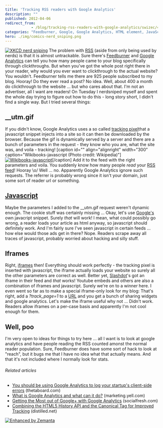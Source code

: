 ```yaml
---
title: 'Tracking RSS readers with Google Analytics'
description: ""
published: 2012-04-06
redirect_from: 
            - /blog/tracking-rss-readers-with-google-analytics/swizec/4130
categories: "Feedburner, Google, Google Analytics, HTML element, JavaScript, RSS, Slashdot, Uncategorized, Uniform Resource Locator"
hero: ./img/comics-nerd_sniping.png
---
```

[![XKCD nerd sniping](./img/comics-nerd_sniping.png "XKCD nerd sniping")](http://xkcd.com) The problem with [RSS](http://en.wikipedia.org/wiki/RSS "RSS") (aside from only being used by nerds) is that it is almost untrackable. Sure there&#x27;s [Feedburner](http://www.feedburner.com/ "FeedBurner") and [Google Analytics](http://www.google.com/analytics "Google Analytics") can tell you how many people came to your blog specifically through clickthroughs. But when you&#x27;ve got the whole post right there in your reader, why would you ever want to clickthrough to the actual website? You wouldn&#x27;t. Feedburner tells me there are 925 people subscribed to my blog. Hooray! Do they ever read a post? No idea. Well, about 400 a month do clickthrough to the website ... but who cares about that. I&#x27;m not an advertiser, all I want are readers! On Tuesday I nerdsniped myself and spent the whole day trying to figure out how to do this - long story short, I didn&#x27;t find a single way. But I tried several things:

## \_\_utm.gif

If you didn&#x27;t know, Google Analytics uses a so called [tracking pixel](http://en.wikipedia.org/wiki/Web_bug "Web bug")that a javascript snippet injects into a site so it can then be downloaded by the browser. Because the gif is dynamically served by a server and there are a bunch of parameters in the request - they know who you are, what the site was, and voila - tracking! \[caption id=&quot;&quot; align=&quot;alignright&quot; width=&quot;300&quot; caption=&quot;Wikibooks-javascript (Photo credit: Wikipedia)&quot;][![Wikibooks-javascript](./img/wikipedia-commons-thumb-8-80-Wikibooks-javascript.png-300px-Wikibooks-javascript.png "Wikibooks-javascript")](http://commons.wikipedia.org/wiki/File:Wikibooks-javascript.png)\[/caption] Add it to the feed with the right parameters and voila. You suddenly know how many people _read_ your [RSS feed](http://en.wikipedia.org/wiki/RSS "RSS")! Hooray \\o/ Well ... no. Apparently Google Analytics ignore such requests. The referrer is probably wrong since it isn&#x27;t your domain, just some sort of reader url or something.

## [Javascript](http://en.wikipedia.org/wiki/JavaScript "JavaScript")

Maybe the parameters I added to the \_\_utm.gif request weren&#x27;t dynamic enough. The cookie stuff was certainly missing ... Okay, let&#x27;s use [Google&#x27;s](http://google.com "Google") own javacript snippet. Surely _that_ will work! I mean, what could possibly go wrong, a reader loads your article as html anyway, so javascript should definitely work. And I&#x27;m fairly sure I&#x27;ve seen javascript in certain feeds ... how else would those ads get in there? Nope. Readers scrape away all traces of javascript, probably worried about hacking and silly stuff.

## Iframes

Right, [iframes](http://en.wikipedia.org/wiki/HTML_element "HTML element") then! Everything should work perfectly - the tracking pixel is inserted with javascript, the iframe actually loads your website so surely all the other parameters are correct as well. Better yet, [Slashdot](http://slashdot.org/ "Slashdot")&#x27;s got an iframe in their feed and _that_ works! Youtube embeds and others are also a combination of iframes and javascript. Surely we&#x27;re on to a winner here. I even went so far as to make a special iframe-only look for my blog:  That&#x27;s right, add a _?track_page=1_ to a [URL](http://en.wikipedia.org/wiki/Uniform_Resource_Locator "Uniform Resource Locator") and you get a bunch of sharing widgets and google analytics. Let&#x27;s make the iframe useful why not ... Didn&#x27;t work. Readers allow iframes on a per-case basis and apparently I&#x27;m not cool enough for them.

## Well, poo

I&#x27;m very open to ideas for things to try here ... all I want is to look at google analytics and have people reading the RSS counted amonst the normal reader population. Sure, Feedburner does have some sort of hack to look at &quot;reach&quot;, but it bugs me that I have no idea what that actually means. And that it&#x27;s not included where I normally look for stats.

###### Related articles

- [You should be using Google Analytics to log your startup&#x27;s client-side errors](http://www.thetaboard.com/blog/client-side-error-logging-with-google-analytics?r=378) (thetaboard.com)
- [What is Google Analytics and what can it do?](http://marketing.yell.com/web-design/what-is-google-analytics-and-what-can-it-do/) (marketing.yell.com)
- [Getting the Most out of Google+ with Google Analytics](http://socialfresh.com/google-plus-google-analytics/) (socialfresh.com)
- [Combining the HTML5 History API and the Canonical Tag for Improved Tracking](http://www.distilled.net/blog/seo/combining-the-html5-history-api-and-the-canonical-tag-for-improved-tracking/) (distilled.net)

[![Enhanced by Zemanta](http://img.zemanta.com/zemified_e.png?x-id=d8d70dfa-fcc1-441e-9c80-25b7125a9323)](http://www.zemanta.com/ "Enhanced by Zemanta")